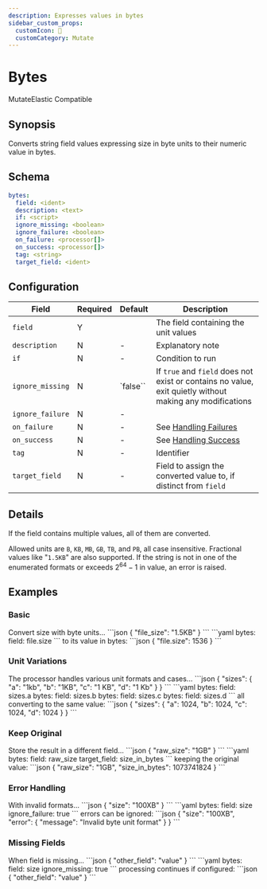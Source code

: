 ```yaml
---
description: Expresses values in bytes
sidebar_custom_props: 
  customIcon: 📏
  customCategory: Mutate
---
```


# Bytes

<span className="theme-doc-version-badge badge badge--primary">Mutate</span><span className="theme-doc-version-badge badge badge--secondary">Elastic Compatible</span>

## Synopsis

Converts string field values expressing size in byte units to their numeric value in bytes.

## Schema

```yaml {2}
bytes:
  field: <ident>
  description: <text>
  if: <script>
  ignore_missing: <boolean>
  ignore_failure: <boolean>
  on_failure: <processor[]>
  on_success: <processor[]>
  tag: <string>
  target_field: <ident>
```

## Configuration

|Field|Required|Default|Description|
|---|---|---|---|
|`field`|Y||The field containing the unit values|
|`description`|N|-|Explanatory note|
|`if`|N|-|Condition to run|
|`ignore_missing`|N|`false``|If `true` and `field` does not exist or contains no value, exit quietly without making any modifications|
|`ignore_failure`|N|-||
|`on_failure`|N|-|See [Handling Failures](../handling-failures.mdx)|
|`on_success`|N|-|See [Handling Success](../handling-success.mdx)|
|`tag`|N|-|Identifier|
|`target_field`|N|-|Field to assign the converted value to, if distinct from `field`|

## Details

If the field contains multiple values, all of them are converted.

Allowed units are `B`, `KB`, `MB`, `GB`, `TB`, and `PB`, all case insensitive. Fractional values like "`1.5KB`" are also supported. If the string is not in one of the enumerated formats or exceeds $2^{64}-1$ in value, an error is raised.

## Examples

### Basic

<ExampleGrid>
  <CommentCol>
    Convert size with byte units...
  </CommentCol>
  <CodeCol>
    ```json
    {
      "file_size": "1.5KB"
    }
    ```
    ```yaml
    bytes:
      field: file.size
    ```
  </CodeCol>
  <CommentCol>
    to its value in bytes:
  </CommentCol>
  <CodeCol>
    ```json
    {
      "file.size": 1536
    }
    ```
  </CodeCol>
</ExampleGrid>

### Unit Variations

<ExampleGrid>
  <CommentCol>
    The processor handles various unit formats and cases...
  </CommentCol>
  <CodeCol>
    ```json
    {
      "sizes": {
        "a": "1kb",
        "b": "1KB",
        "c": "1 KB",
        "d": "1 Kb"
      }
    }
    ```
    ```yaml
    bytes:
      field: sizes.a
    bytes:
      field: sizes.b
    bytes:
      field: sizes.c
    bytes:
      field: sizes.d
    ```
  </CodeCol>
  <CommentCol>
    all converting to the same value:
  </CommentCol>
  <CodeCol>
    ```json
    {
      "sizes": {
        "a": 1024,
        "b": 1024,
        "c": 1024,
        "d": 1024
      }
    }
    ```
  </CodeCol>
</ExampleGrid>

### Keep Original

<ExampleGrid>
  <CommentCol>
    Store the result in a different field...
  </CommentCol>
  <CodeCol>
    ```json
    {
      "raw_size": "1GB"
    }
    ```
    ```yaml
    bytes:
      field: raw_size
      target_field: size_in_bytes
    ```
  </CodeCol>
  <CommentCol>
    keeping the original value:
  </CommentCol>
  <CodeCol>
    ```json
    {
      "raw_size": "1GB",
      "size_in_bytes": 1073741824
    }
    ```
  </CodeCol>
</ExampleGrid>

### Error Handling

<ExampleGrid>
  <CommentCol>
    With invalid formats...
  </CommentCol>
  <CodeCol>
    ```json
    {
      "size": "100XB"
    }
    ```
    ```yaml
    bytes:
      field: size
      ignore_failure: true
    ```
  </CodeCol>
  <CommentCol>
    errors can be ignored:
  </CommentCol>
  <CodeCol>
    ```json
    {
      "size": "100XB",
      "error": {
        "message": "Invalid byte unit format"
      }
    }
    ```
  </CodeCol>
</ExampleGrid>

### Missing Fields

<ExampleGrid>
  <CommentCol>
    When field is missing...
  </CommentCol>
  <CodeCol>
    ```json
    {
      "other_field": "value"
    }
    ```
    ```yaml
    bytes:
      field: size
      ignore_missing: true
    ```
  </CodeCol>
  <CommentCol>
    processing continues if configured:
  </CommentCol>
  <CodeCol>
    ```json
    {
      "other_field": "value"
    }
    ```
  </CodeCol>
</ExampleGrid>
